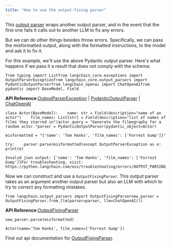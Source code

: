 ```yaml
---
title: "How to use the output-fixing parser"
---
```


This [output parser](/src/oss/concepts/output_parsers) wraps another output parser, and in the event that the first one fails it calls out to another LLM to fix any errors.

But we can do other things besides throw errors. Specifically, we can pass the misformatted output, along with the formatted instructions, to the model and ask it to fix it.

For this example, we'll use the above Pydantic output parser. Here's what happens if we pass it a result that does not comply with the schema:

```
from typing import Listfrom langchain_core.exceptions import OutputParserExceptionfrom langchain_core.output_parsers import PydanticOutputParserfrom langchain_openai import ChatOpenAIfrom pydantic import BaseModel, Field
```

**API Reference:**[OutputParserException](https://python.langchain.com/api_reference/core/exceptions/langchain_core.exceptions.OutputParserException.html) | [PydanticOutputParser](https://python.langchain.com/api_reference/core/output_parsers/langchain_core.output_parsers.pydantic.PydanticOutputParser.html) | [ChatOpenAI](https://python.langchain.com/api_reference/openai/chat_models/langchain_openai.chat_models.base.ChatOpenAI.html)

```
class Actor(BaseModel):    name: str = Field(description="name of an actor")    film_names: List[str] = Field(description="list of names of films they starred in")actor_query = "Generate the filmography for a random actor."parser = PydanticOutputParser(pydantic_object=Actor)
```

```
misformatted = "{'name': 'Tom Hanks', 'film_names': ['Forrest Gump']}"
```

```
try:    parser.parse(misformatted)except OutputParserException as e:    print(e)
```

```
Invalid json output: {'name': 'Tom Hanks', 'film_names': ['Forrest Gump']}For troubleshooting, visit: https://python.langchain.com/oss/troubleshooting/errors/OUTPUT_PARSING_FAILURE
```

Now we can construct and use a `OutputFixingParser`. This output parser takes as an argument another output parser but also an LLM with which to try to correct any formatting mistakes.

```
from langchain.output_parsers import OutputFixingParsernew_parser = OutputFixingParser.from_llm(parser=parser, llm=ChatOpenAI())
```

**API Reference:**[OutputFixingParser](https://python.langchain.com/api_reference/langchain/output_parsers/langchain.output_parsers.fix.OutputFixingParser.html)

```
new_parser.parse(misformatted)
```

```
Actor(name='Tom Hanks', film_names=['Forrest Gump'])
```

Find out api documentation for [OutputFixingParser](https://python.langchain.com/api_reference/langchain/output_parsers/langchain.output_parsers.fix.OutputFixingParser.html#langchain.output_parsers.fix.OutputFixingParser).
